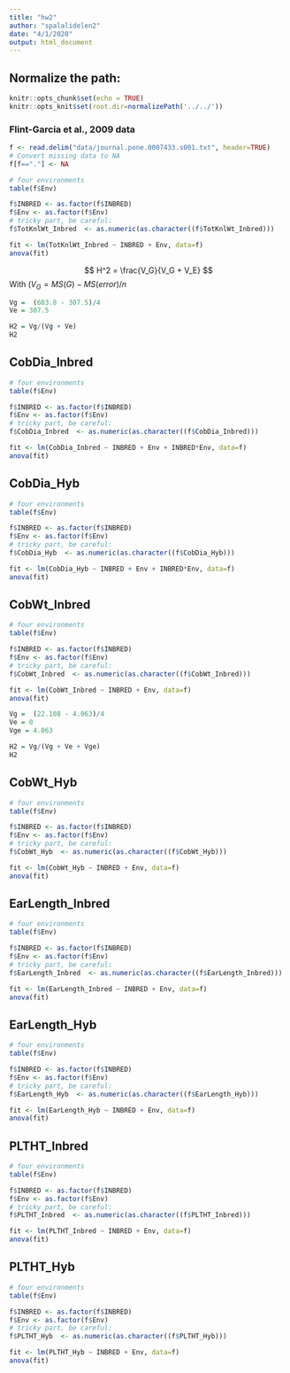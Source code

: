 ```yaml
---
title: "hw2"
author: "spalalidelen2"
date: "4/1/2020"
output: html_document
---
```



## Normalize the path:

```r
knitr::opts_chunk$set(echo = TRUE) 
knitr::opts_knit$set(root.dir=normalizePath('../../')) 
```



### Flint-Garcia et al., 2009 data

```r
f <- read.delim("data/journal.pone.0007433.s001.txt", header=TRUE)
# Convert missing data to NA
f[f=="."] <- NA

# four environments
table(f$Env)

f$INBRED <- as.factor(f$INBRED)
f$Env <- as.factor(f$Env)
# tricky part, be careful:
f$TotKnlWt_Inbred  <- as.numeric(as.character((f$TotKnlWt_Inbred)))

fit <- lm(TotKnlWt_Inbred ~ INBRED + Env, data=f)
anova(fit)
```

$$
H^2 = \frac{V_G}{V_G + V_E}
$$
With $(V_G =  MS(G) - MS(error)/n$ 

```r
Vg =  (603.8 - 307.5)/4
Ve = 307.5

H2 = Vg/(Vg + Ve)
H2
```

## CobDia_Inbred
```r
# four environments
table(f$Env)

f$INBRED <- as.factor(f$INBRED)
f$Env <- as.factor(f$Env)
# tricky part, be careful:
f$CobDia_Inbred  <- as.numeric(as.character((f$CobDia_Inbred)))

fit <- lm(CobDia_Inbred ~ INBRED + Env + INBRED*Env, data=f)
anova(fit)
```



## CobDia_Hyb
```r
# four environments
table(f$Env)

f$INBRED <- as.factor(f$INBRED)
f$Env <- as.factor(f$Env)
# tricky part, be careful:
f$CobDia_Hyb  <- as.numeric(as.character((f$CobDia_Hyb)))

fit <- lm(CobDia_Hyb ~ INBRED + Env + INBRED*Env, data=f)
anova(fit)
```




## CobWt_Inbred
```r
# four environments
table(f$Env)

f$INBRED <- as.factor(f$INBRED)
f$Env <- as.factor(f$Env)
# tricky part, be careful:
f$CobWt_Inbred  <- as.numeric(as.character((f$CobWt_Inbred)))

fit <- lm(CobWt_Inbred ~ INBRED + Env, data=f)
anova(fit)
```



```r
Vg =  (22.108 - 4.063)/4
Ve = 0
Vge = 4.063

H2 = Vg/(Vg + Ve + Vge)
H2
```

## CobWt_Hyb
```r
# four environments
table(f$Env)

f$INBRED <- as.factor(f$INBRED)
f$Env <- as.factor(f$Env)
# tricky part, be careful:
f$CobWt_Hyb  <- as.numeric(as.character((f$CobWt_Hyb)))

fit <- lm(CobWt_Hyb ~ INBRED + Env, data=f)
anova(fit)
```


## EarLength_Inbred 
```r
# four environments
table(f$Env)

f$INBRED <- as.factor(f$INBRED)
f$Env <- as.factor(f$Env)
# tricky part, be careful:
f$EarLength_Inbred  <- as.numeric(as.character((f$EarLength_Inbred)))

fit <- lm(EarLength_Inbred ~ INBRED + Env, data=f)
anova(fit)
```





## EarLength_Hyb 
```r
# four environments
table(f$Env)

f$INBRED <- as.factor(f$INBRED)
f$Env <- as.factor(f$Env)
# tricky part, be careful:
f$EarLength_Hyb  <- as.numeric(as.character((f$EarLength_Hyb)))

fit <- lm(EarLength_Hyb ~ INBRED + Env, data=f)
anova(fit)
```






## PLTHT_Inbred
```r
# four environments
table(f$Env)

f$INBRED <- as.factor(f$INBRED)
f$Env <- as.factor(f$Env)
# tricky part, be careful:
f$PLTHT_Inbred  <- as.numeric(as.character((f$PLTHT_Inbred)))

fit <- lm(PLTHT_Inbred ~ INBRED + Env, data=f)
anova(fit)
```





## PLTHT_Hyb
```r
# four environments
table(f$Env)

f$INBRED <- as.factor(f$INBRED)
f$Env <- as.factor(f$Env)
# tricky part, be careful:
f$PLTHT_Hyb  <- as.numeric(as.character((f$PLTHT_Hyb)))

fit <- lm(PLTHT_Hyb ~ INBRED + Env, data=f)
anova(fit)
```